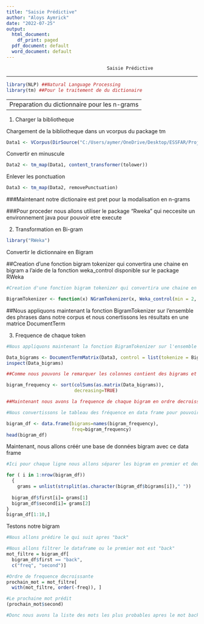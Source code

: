 ```yaml
---
title: "Saisie Prédictive"
author: "Aloys Aymrick"
date: "2022-07-25"
output:
  html_document:
    df_print: paged
  pdf_document: default
  word_document: default
---
```


                                         Saisie Prédictive
******************************************************************************************

````r
library(NLP) ##Natural Language Processing 
library(tm) ##Pour le traitement de du dictionaire

````
--------------------------------------------------------------------------
                   Preparation du dictionnaire pour les n-grams
--------------------------------------------------------------------------
1. Charger la bibliotheque

Chargement de la bibliotheque dans un vcorpus du package tm
````r
Data1 <- VCorpus(DirSource("C:/Users/aymer/OneDrive/Desktop/ESSFAR/Projet ESSFAR/R/Projet R 2022/App/Bibliotheque"))
````

Convertir en minuscule
````r
Data2 <- tm_map(Data1, content_transformer(tolower))
````

Enlever les ponctuation
````r
Data3 <- tm_map(Data2, removePunctuation)
````


###Maintenant notre dictionaire est pret pour la modalisation en n-grams

###Pour proceder nous allons utiliser le package "Rweka" qui neccesite un environnement java pour pouvoir etre execute

2. Transformation en Bi-gram
````r
library("RWeka")
````

Convertir le dictionnaire en Bigram

##Creation d'une fonction bigram tokenizer qui convertira une chaine en bigram a l'aide de la fonction weka_control disponible sur le package RWeka
````r
#Creation d'une fonction bigram tokenizer qui convertira une chaine en bigram a l'aide de la fonction weka_control disponible sur le package RWeka

BigramTokenizer <- function(x) NGramTokenizer(x, Weka_control(min = 2, max = 2))
````
##Nous appliquons maintenant la fonction BigramTokenizer sur l'ensemble des phrases dans notre corpus et nous conertissons les résultats en une matrice DocumentTerm


3. Frequence de chaque token
````r
#Nous appliquons maintenant la fonction BigramTokenizer sur l'ensemble des phrases dans notre corpus et nous convertissons les résultats en une matrice DocumentTerm

Data_bigrams <- DocumentTermMatrix(Data3, control = list(tokenize = BigramTokenizer))
inspect(Data_bigrams)

##Comme nous pouvons le remarquer les colonnes contient des bigrams et leurs frequence
````

````r

bigram_frequency <- sort(colSums(as.matrix(Data_bigrams)), 
                         decreasing=TRUE)

##Maintenant nous avons la frequence de chaque bigram en ordre decroissant en utilisant la fonction sort 
````

````r

#Nous convertissons le tableau des fréquence en data frame pour pouvoir faciliter l'analyse

bigram_df <- data.frame(bigrams=names(bigram_frequency), 
                        freq=bigram_frequency)
head(bigram_df)

````

Maintenant, nous allons créér une base de données bigram avec ce data frame

```r
#Ici pour chaque ligne nous allons séparer les bigram en premier et deuxieme mot puis le stocker dans le meme data frame

for ( i in 1:nrow(bigram_df)) 
  {
    grams = unlist(strsplit(as.character(bigram_df$bigrams[i])," "))
  
  bigram_df$first[i]= grams[1]
  bigram_df$second[i]= grams[2]
}
bigram_df[1:10,]
```
Testons notre bigram

```r
#Nous allons prédire le qui suit apres "back"

#Nous allons filtrer le dataframe ou le premier mot est "back"
mot_filtre = bigram_df[
  bigram_df$first == "back", 
  c("freq", "second")]

#Ordre de frequence decroissante
prochain_mot = mot_filtre[
  with(mot_filtre, order(-freq)), ]

#Le prochaine mot prédit
(prochain_mot$second)

#Donc nous avons la liste des mots les plus probables apres le mot back

```

